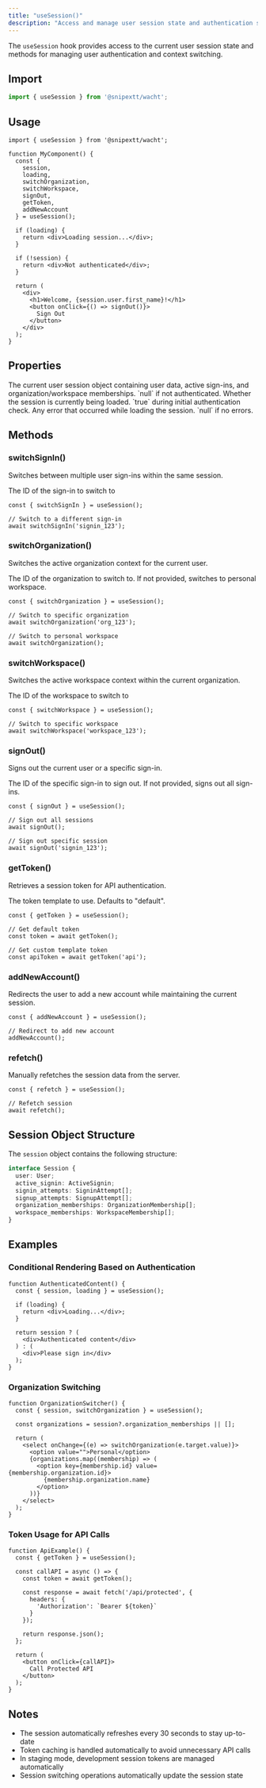 ```yaml
---
title: "useSession()"
description: "Access and manage user session state and authentication status"
---
```


The `useSession` hook provides access to the current user session state and methods for managing user authentication and context switching.

## Import

```typescript
import { useSession } from '@snipextt/wacht';
```

## Usage

```tsx
import { useSession } from '@snipextt/wacht';

function MyComponent() {
  const { 
    session, 
    loading, 
    switchOrganization, 
    switchWorkspace, 
    signOut,
    getToken,
    addNewAccount 
  } = useSession();

  if (loading) {
    return <div>Loading session...</div>;
  }

  if (!session) {
    return <div>Not authenticated</div>;
  }

  return (
    <div>
      <h1>Welcome, {session.user.first_name}!</h1>
      <button onClick={() => signOut()}>
        Sign Out
      </button>
    </div>
  );
}
```

## Properties

<ParamField path="session" type="Session | null">
  The current user session object containing user data, active sign-ins, and organization/workspace memberships. `null` if not authenticated.
</ParamField>

<ParamField path="loading" type="boolean">
  Whether the session is currently being loaded. `true` during initial authentication check.
</ParamField>

<ParamField path="error" type="Error | null">
  Any error that occurred while loading the session. `null` if no errors.
</ParamField>

## Methods

### switchSignIn()

Switches between multiple user sign-ins within the same session.

<ParamField path="signInId" type="string" required>
  The ID of the sign-in to switch to
</ParamField>

```tsx
const { switchSignIn } = useSession();

// Switch to a different sign-in
await switchSignIn('signin_123');
```

### switchOrganization()

Switches the active organization context for the current user.

<ParamField path="organizationId" type="string">
  The ID of the organization to switch to. If not provided, switches to personal workspace.
</ParamField>

```tsx
const { switchOrganization } = useSession();

// Switch to specific organization
await switchOrganization('org_123');

// Switch to personal workspace
await switchOrganization();
```

### switchWorkspace()

Switches the active workspace context within the current organization.

<ParamField path="workspaceId" type="string" required>
  The ID of the workspace to switch to
</ParamField>

```tsx
const { switchWorkspace } = useSession();

// Switch to specific workspace
await switchWorkspace('workspace_123');
```

### signOut()

Signs out the current user or a specific sign-in.

<ParamField path="signInId" type="string">
  The ID of the specific sign-in to sign out. If not provided, signs out all sign-ins.
</ParamField>

```tsx
const { signOut } = useSession();

// Sign out all sessions
await signOut();

// Sign out specific session
await signOut('signin_123');
```

### getToken()

Retrieves a session token for API authentication.

<ParamField path="template" type="string">
  The token template to use. Defaults to "default".
</ParamField>

```tsx
const { getToken } = useSession();

// Get default token
const token = await getToken();

// Get custom template token
const apiToken = await getToken('api');
```

### addNewAccount()

Redirects the user to add a new account while maintaining the current session.

```tsx
const { addNewAccount } = useSession();

// Redirect to add new account
addNewAccount();
```

### refetch()

Manually refetches the session data from the server.

```tsx
const { refetch } = useSession();

// Refetch session
await refetch();
```

## Session Object Structure

The `session` object contains the following structure:

```typescript
interface Session {
  user: User;
  active_signin: ActiveSignin;
  signin_attempts: SigninAttempt[];
  signup_attempts: SignupAttempt[];
  organization_memberships: OrganizationMembership[];
  workspace_memberships: WorkspaceMembership[];
}
```

## Examples

### Conditional Rendering Based on Authentication

```tsx
function AuthenticatedContent() {
  const { session, loading } = useSession();

  if (loading) {
    return <div>Loading...</div>;
  }

  return session ? (
    <div>Authenticated content</div>
  ) : (
    <div>Please sign in</div>
  );
}
```

### Organization Switching

```tsx
function OrganizationSwitcher() {
  const { session, switchOrganization } = useSession();
  
  const organizations = session?.organization_memberships || [];

  return (
    <select onChange={(e) => switchOrganization(e.target.value)}>
      <option value="">Personal</option>
      {organizations.map((membership) => (
        <option key={membership.id} value={membership.organization.id}>
          {membership.organization.name}
        </option>
      ))}
    </select>
  );
}
```

### Token Usage for API Calls

```tsx
function ApiExample() {
  const { getToken } = useSession();

  const callAPI = async () => {
    const token = await getToken();
    
    const response = await fetch('/api/protected', {
      headers: {
        'Authorization': `Bearer ${token}`
      }
    });
    
    return response.json();
  };

  return (
    <button onClick={callAPI}>
      Call Protected API
    </button>
  );
}
```

## Notes

- The session automatically refreshes every 30 seconds to stay up-to-date
- Token caching is handled automatically to avoid unnecessary API calls
- In staging mode, development session tokens are managed automatically
- Session switching operations automatically update the session state